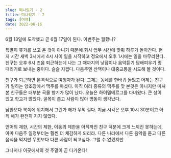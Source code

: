 ```yaml
---
slug: 떠나있기 - 2
title: 떠나있기 - 2
tags: [여행]
date: 2022-06-16
---
```


6월 13일에 도착했고 곧 6월 17일이 된다. 이번주는 뭘했나?

특별히 휴가를 쓰고 온 것이 아니기 때문에 회사 업무 시간에 맞춰 하루가 돌아간다.
현지 시간 새벽 3시에서 4시 사이 일을 시작하고 정오에서 오후 1시에는 일을 마무리한다.
친구는 오후 6시 즈음 퇴근하는데 나는 그 때까지의 낮잠이나 음악듣기 담배피우기 멍 때리기로 보내는 중이다. 슬슬 지겹다.
다음주엔 산책이나 대중교통을 시도해 볼 것이다.

친구가 퇴근하면 본격적으로 여행자가 된다. 그제는 동네를 한바퀴 돌았고 어제는 친구가 일하는 양조장에서 맥주를 마셨다.
아직 여러 종류의 맥주를 맛 본것은 아니지만 마셔본 친구들은 대부분 곡물 향기가 많이 났다.
오늘은 하이델베르그를 다녀왔다. 큰 성이 있고 학교가 많았다. 골목이 좁고 사람이 많아 명동이 생각났다.

남한보다 북쪽에 위치해서 그런가 해가 무척 길다. 지금 시각은 오후 10시 30분이고 아직 해가 완전히 지지 않았다.

언어의 제한, 시간의 제한, 이동의 제한을 아직까진 친구 덕분에 크게 느끼진 못하는데, 아마 다음주 일정부터는 훨씬 더 체감하게 되리라.
다른 나라에서 다른 음악을 듣고 다른 음식을 먹지만 무엇보다 다른 사람이 되고싶다. 그럴 수 없겠지만

그나저나 이곳에서의 첫 주말이 곧 다가온다!
